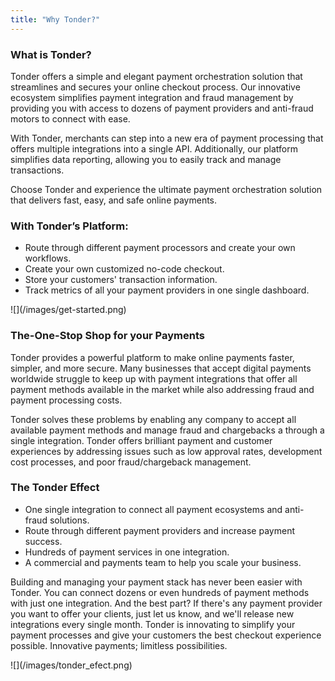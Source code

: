 ```yaml
---
title: "Why Tonder?"
---
```

### What is Tonder?

Tonder offers a simple and elegant payment orchestration solution that
streamlines and secures your online checkout process. Our innovative ecosystem
simplifies payment integration and fraud management by providing you with access
to dozens of payment providers and anti-fraud motors to connect with ease.

With Tonder, merchants can step into a new era of payment processing that offers
multiple integrations into a single API. Additionally, our platform simplifies
data reporting, allowing you to easily track and manage transactions.

Choose Tonder and experience the ultimate payment orchestration solution that
delivers fast, easy, and safe online payments.

### With Tonder’s Platform:

- Route through different payment processors and create your own workflows.
- Create your own customized no-code checkout.
- Store your customers' transaction information.
- Track metrics of all your payment providers in one single dashboard.

<Frame>![](/images/get-started.png)</Frame>


### The-One-Stop Shop for your Payments

Tonder provides a powerful platform to make online payments faster, simpler, and
more secure. Many businesses that accept digital payments worldwide struggle to
keep up with payment integrations that offer all payment methods available in
the market while also addressing fraud and payment processing costs.

Tonder solves these problems by enabling any company to accept all available
payment methods and manage fraud and chargebacks a through a single integration.
Tonder offers brilliant payment and customer experiences by addressing issues
such as low approval rates, development cost processes, and poor
fraud/chargeback management.

### The Tonder Effect

- One single integration to connect all payment ecosystems and anti-fraud
  solutions.
- Route through different payment providers and increase payment success.
- Hundreds of payment services in one integration.
- A commercial and payments team to help you scale your business.

Building and managing your payment stack has never been easier with Tonder. You
can connect dozens or even hundreds of payment methods with just one
integration. And the best part? If there's any payment provider you want to
offer your clients, just let us know, and we'll release new integrations every
single month. Tonder is innovating to simplify your payment processes and give
your customers the best checkout experience possible. Innovative payments;
limitless possibilities.

<Frame>![](/images/tonder_efect.png)</Frame>


